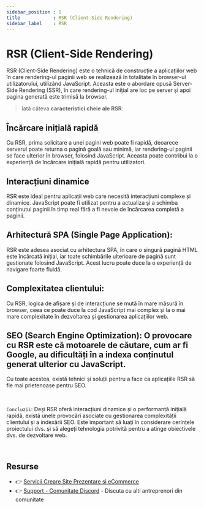 ```yaml
---
sidebar_position : 1
title            : RSR (Client-Side Rendering)
sidebar_label    : RSR
---
```


# RSR (Client-Side Rendering)

RSR (Client-Side Rendering) este o tehnică de construcție a aplicațiilor web în care rendering-ul paginii web se realizează în totalitate în browser-ul utilizatorului, utilizând JavaScript. 
Aceasta este o abordare opusă Server-Side Rendering (SSR), în care rendering-ul inițial are loc pe server și apoi pagina generată este trimisă la browser.

> Iată câteva **caracteristici cheie ale RSR**:

## **Încărcare inițială rapidă** 

Cu RSR, prima solicitare a unei pagini web poate fi rapidă, deoarece serverul poate returna o pagină goală sau minimă, iar rendering-ul paginii se face ulterior în browser, folosind JavaScript. 
Aceasta poate contribui la o experiență de încărcare inițială rapidă pentru utilizatori.

## **Interacțiuni dinamice** 

RSR este ideal pentru aplicații web care necesită interacțiuni complexe și dinamice. JavaScript poate fi utilizat pentru a actualiza și a schimba conținutul paginii în timp real fără a fi nevoie de încărcarea completă a paginii.

## **Arhitectură SPA (Single Page Application):** 

RSR este adesea asociat cu arhitectura SPA, în care o singură pagină HTML este încărcată inițial, iar toate schimbările ulterioare de pagină sunt gestionate folosind JavaScript. 
Acest lucru poate duce la o experiență de navigare foarte fluidă.

## **Complexitatea clientului:** 

Cu RSR, logica de afișare și de interacțiune se mută în mare măsură în browser, ceea ce poate duce la cod JavaScript mai complex și la o mai mare complexitate în dezvoltarea și gestionarea aplicațiilor web.

## **SEO (Search Engine Optimization):** O provocare cu RSR este că motoarele de căutare, cum ar fi Google, au dificultăți în a indexa conținutul generat ulterior cu JavaScript. 
Cu toate acestea, există tehnici și soluții pentru a face ca aplicațiile RSR să fie mai prietenoase pentru SEO.

<br />

`Concluzii`: Deși RSR oferă interacțiuni dinamice și o performanță inițială rapidă, există unele provocări asociate cu gestionarea complexității clientului și a indexării SEO. 
Este important să luați în considerare cerințele proiectului dvs. și să alegeți tehnologia potrivită pentru a atinge obiectivele dvs. de dezvoltare web.

<br />

## Resurse

- 👉 [Servicii Creare Site Prezentare si eCommerce](https://websitemarket.ro/)
- 👉 [Support - Comunitate Discord](https://discord.gg/MFRQmAk) - Discuta cu alti antreprenori din comunitate
